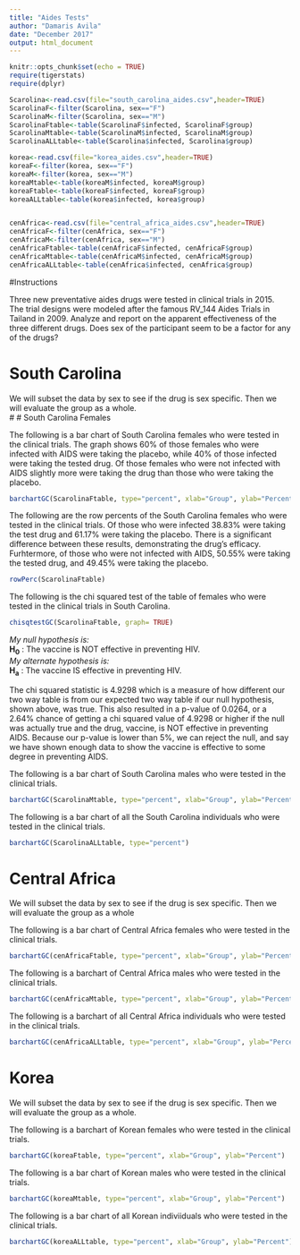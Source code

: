 ---
title: "Aides Tests"
author: "Damaris Avila"
date: "December 2017"
output: html_document
---

```{r setup, include=FALSE}
knitr::opts_chunk$set(echo = TRUE)
require(tigerstats)
require(dplyr)

Scarolina<-read.csv(file="south_carolina_aides.csv",header=TRUE)
ScarolinaF<-filter(Scarolina, sex=="F")
ScarolinaM<-filter(Scarolina, sex=="M")
ScarolinaFtable<-table(ScarolinaF$infected, ScarolinaF$group)
ScarolinaMtable<-table(ScarolinaM$infected, ScarolinaM$group)
ScarolinaALLtable<-table(Scarolina$infected, Scarolina$group)

korea<-read.csv(file="korea_aides.csv",header=TRUE)
koreaF<-filter(korea, sex=="F")
koreaM<-filter(korea, sex=="M")
koreaMtable<-table(koreaM$infected, koreaM$group)
koreaFtable<-table(koreaF$infected, koreaF$group)
koreaALLtable<-table(korea$infected, korea$group)


cenAfrica<-read.csv(file="central_africa_aides.csv",header=TRUE)
cenAfricaF<-filter(cenAfrica, sex=="F")
cenAfricaM<-filter(cenAfrica, sex=="M")
cenAfricaFtable<-table(cenAfricaF$infected, cenAfricaF$group)
cenAfricaMtable<-table(cenAfricaM$infected, cenAfricaM$group)
cenAfricaALLtable<-table(cenAfrica$infected, cenAfrica$group)
```

#Instructions

Three new preventative aides drugs were tested in clinical trials in 2015. The trial designs were modeled after the famous RV_144 Aides Trials in Tailand in 2009.  Analyze and report on the apparent effectiveness of the three different drugs. Does sex of the participant seem to be a factor for any of the drugs?


# South Carolina

We will subset the data by sex to see if the drug is sex specific. Then we will evaluate the group as a whole.    
# #  South Carolina Females  

The following is a bar chart of South Carolina females who were tested in the clinical trials. The graph shows 60% of those females who were infected with AIDS were taking the placebo, while 40% of those infected were taking the tested drug. Of those females who were not infected with AIDS slightly more were taking the drug than those who were taking the placebo.  
```{r}
barchartGC(ScarolinaFtable, type="percent", xlab="Group", ylab="Percent")
```

The following are the row percents of the South Carolina females who were tested in the clinical trials. Of those who were infected 38.83% were taking the test drug and 61.17% were taking the placebo. There is a significant difference between these results, demonstrating the drug's efficacy. Furhtermore, of those who were not infected with AIDS, 50.55% were taking the tested drug, and 49.45% were taking the placebo. 
```{r}
rowPerc(ScarolinaFtable)
```

The following is the chi squared test of the table of females who were tested in the clinical trials in South Carolina. 
```{r}
chisqtestGC(ScarolinaFtable, graph= TRUE)
```
*My null hypothesis is:*  
**H~0~** : The vaccine is NOT effective in preventing HIV.  
*My alternate hypothesis is:*  
**H~a~** : The vaccine IS effective in preventing HIV.  

The chi squared statistic is 4.9298 which is a measure of how different our two way table is from our expected two way table if our null hypothesis, shown above, was true. This also resulted in a p-value of 0.0264, or a 2.64% chance of getting a chi squared value of 4.9298 or higher if the null was actually true and the drug, vaccine, is NOT effective in preventing AIDS. Because our p-value is lower than 5%, we can reject the null, and say we have shown enough data to show the vaccine is effective to some degree in preventing AIDS. 


The following is a bar chart of South Carolina males who were tested in the clinical trials. 
```{r}
barchartGC(ScarolinaMtable, type="percent", xlab="Group", ylab="Percent")
```


The following is a bar chart of all the South Carolina individuals who were tested in the clinical trials.
```{r}
barchartGC(ScarolinaALLtable, type="percent")
```






# Central Africa

We will subset the data by sex to see if the drug is sex specific. Then we will evaluate the group as a whole

The following is a bar chart of Central Africa females who were tested in the clinical trials. 
```{r}
barchartGC(cenAfricaFtable, type="percent", xlab="Group", ylab="Percent")
```

The following is a barchart of Central Africa males who were tested in the clinical trials. 
```{r}
barchartGC(cenAfricaMtable, type="percent", xlab="Group", ylab="Percent")
```

The following is a barchart of all Central Africa individuals who were tested in the clinical trials. 

```{r}
barchartGC(cenAfricaALLtable, type="percent", xlab="Group", ylab="Percent")
```




# Korea

We will subset the data by sex to see if the drug is sex specific. Then we will evaluate the group as a whole.

The following is a barchart of Korean females who were tested in the clinical trials. 
```{r}
barchartGC(koreaFtable, type="percent", xlab="Group", ylab="Percent")
```

The following is a bar chart of Korean males who were tested in the clinical trials.   
```{r}
barchartGC(koreaMtable, type="percent", xlab="Group", ylab="Percent")
```

The following is a bar chart of all Korean indiviiduals who were tested in the clinical trials.   
```{r}
barchartGC(koreaALLtable, type="percent", xlab="Group", ylab="Percent")
```

